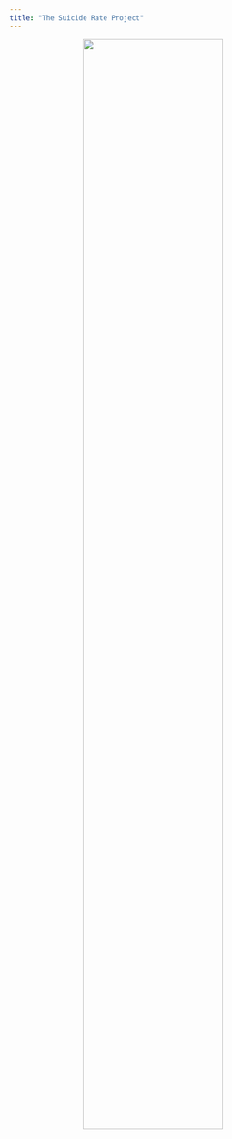 ```yaml
---
title: "The Suicide Rate Project"
---
```


<center>
<img src="figures/suicide-among-nurses-might-hurt-us.png" style="width:70%" class="center">
</center>